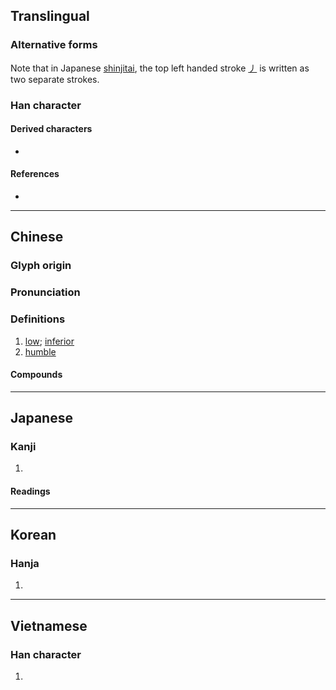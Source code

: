 {{character info/new}}
{{character info/new|0xfa35}}
{{character info/new|0x2f82d}}
==Translingual==
{{ja-forms|卑|卑|卑}}

===Alternative forms===
Note that in Japanese [[shinjitai]], the top left handed stroke [[㇓]] is written as two separate strokes.

===Han character===
{{Han char|rn=24|rad=十|as=06|asj=07|sn=8|snj=9|four=26400|canj=HHJ|ids=⿱⿻白丿十(GTK),⿱⿱丿田⿻丿十(J)}}

====Derived characters====
* {{l|mul|啤}}

====References====
* {{Han ref|kx=0156.270|dkj=02738|dj=0356.170|hdz=10063.010|uh=5351|ud=21329|bh=A8F5|bd=43253}}

----

==Chinese==
{{zh-forms}}

===Glyph origin===
{{Han etym}}

===Pronunciation===
{{zh-pron
|m=bēi
|c=bei1
|mn=pi
|mc=y
|oc=y
|cat=
}}

===Definitions===
{{zh-hanzi}}

# [[low]]; [[inferior]]
# [[humble]]

====Compounds====
{{zh-der|不亢不卑|不卑不亢|不抗不卑|位卑言高|克順克卑|前倨後卑|卑下|卑人|卑以自牧|卑位|卑侮|卑俗|卑劣|卑劣手段|卑卑|卑南文化|卑南族|卑南鄉|卑宮|卑宮菲食|卑微|卑怯|卑末|卑梁之釁|卑汙|卑溼|卑無高論|卑爾根|卑田院|卑禮厚幣|卑職|卑薄|卑見|卑親屬|卑論|卑謹|卑讓|卑賤|卑身|卑躬屈節|卑躬屈膝|卑辭厚禮|卑鄙|卑鄙無恥|卑鄙齷齪|卑金屬|卑陋|卑陋齷齪|卑高|天高聽卑|官卑祿薄|官卑職小|尊卑|尊古卑今|尊己卑人|歎老嗟卑|男尊女卑|登高自卑|自卑|自卑感|菲食卑宮|謙卑|謙卑自牧|辭尊居卑|鮮卑}}

----

==Japanese==

===Kanji===
{{ja-kanji|grade=c|rs=十06|kyu=卑}}

# {{defn|lang=ja|sort=十06}}

====Readings====
{{ja-readings
|goon=ひ
|kanon=ひ
|kun=いや-し.い, いや-しめる, いや-しむ, ひく-い
}}

----

==Korean==

===Hanja===
{{ko-hanja|hangeul=비|rv=bi|mr=pi}}

# {{defn|lang=ko|sort=十06}}

----

==Vietnamese==

===Han character===
{{vi-hantu|[[te]], [[bấy]], [[ti]]|rs=十06}}

# {{defn|lang=vi|sort=十06}}